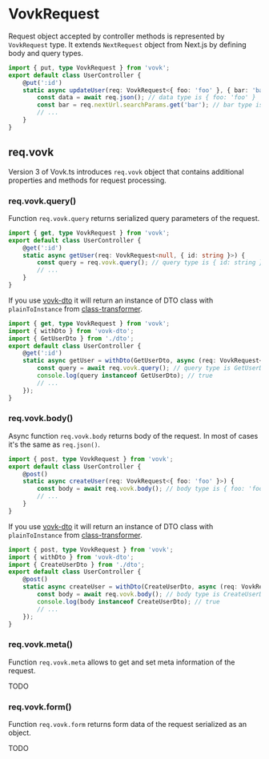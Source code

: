 # VovkRequest

Request object accepted by controller methods is represented by `VovkRequest` type. It extends `NextRequest` object from Next.js by defining body and query types.

```ts
import { put, type VovkRequest } from 'vovk';
export default class UserController {
    @put(':id') 
    static async updateUser(req: VovkRequest<{ foo: 'foo' }, { bar: 'bar'}>) {
        const data = await req.json(); // data type is { foo: 'foo' }
        const bar = req.nextUrl.searchParams.get('bar'); // bar type is 'bar'
        // ...
    }
}
```

## req.vovk

Version 3 of Vovk.ts introduces `req.vovk` object that contains additional properties and methods for request processing.

### req.vovk.query()

Function `req.vovk.query` returns serialized query parameters of the request.

```ts
import { get, type VovkRequest } from 'vovk';
export default class UserController {
    @get(':id') 
    static async getUser(req: VovkRequest<null, { id: string }>) {
        const query = req.vovk.query(); // query type is { id: string }
        // ...
    }
}
```

If you use [vovk-dto](/validation/vovk-dto) it will return an instance of DTO class with `plainToInstance` from [class-transformer](https://www.npmjs.com/package/class-transformer).

```ts
import { get, type VovkRequest } from 'vovk';
import { withDto } from 'vovk-dto';
import { GetUserDto } from './dto';
export default class UserController {
    @get(':id') 
    static async getUser = withDto(GetUserDto, async (req: VovkRequest<null, GetUserDto>) => {
        const query = await req.vovk.query(); // query type is GetUserDto
        console.log(query instanceof GetUserDto); // true
        // ...
    });
}
```

### req.vovk.body()

Async function `req.vovk.body` returns body of the request. In most of cases it's the same as `req.json()`. 

```ts
import { post, type VovkRequest } from 'vovk';
export default class UserController {
    @post() 
    static async createUser(req: VovkRequest<{ foo: 'foo' }>) {
        const body = await req.vovk.body(); // body type is { foo: 'foo' }
        // ...
    }
}
```


If you use [vovk-dto](/validation/vovk-dto) it will return an instance of DTO class with `plainToInstance` from [class-transformer](https://www.npmjs.com/package/class-transformer).

```ts
import { post, type VovkRequest } from 'vovk';
import { withDto } from 'vovk-dto';
import { CreateUserDto } from './dto';
export default class UserController {
    @post() 
    static async createUser = withDto(CreateUserDto, async (req: VovkRequest<CreateUserDto>) => {
        const body = await req.vovk.body(); // body type is CreateUserDto
        console.log(body instanceof CreateUserDto); // true
        // ...
    });
}
```

### req.vovk.meta()

Function `req.vovk.meta` allows to get and set meta information of the request.

TODO

### req.vovk.form()

Function `req.vovk.form` returns form data  of the request serialized as an object.

TODO